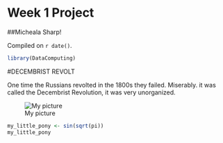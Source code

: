 # Week 1 Project  

##Micheala Sharp!

<!-- leave this material as is -->
Compiled on `r date()`.

```r
library(DataComputing)
```
<!-- put your content after this line -->

#DECEMBRIST REVOLT 

One time the Russians revolted in the 1800s they failed. Miserably. it was called the Decembrist Revolution, it was very unorganized. 

![My picture](https://upload.wikimedia.org/wikipedia/commons/4/4a/Au_service_des_Tsars_-_inv._%D0%ADP%D0%96-2379_-_Attaque_du_carr%C3%A9_des_d%C3%A9cabristes_par_le_r%C3%A9giment_des_gardes_%C3%A0_cheval_le_14_d%C3%A9cembre_1825.jpg)

```r
my_little_pony <- sin(sqrt(pi))
my_little_pony 
```

